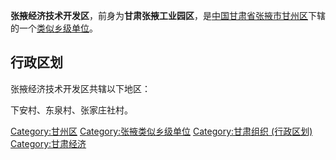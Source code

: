 {{中国乡级行政区
| 行政区全称 = 张掖经济技术开发区
| 景观照片文件名 =
| 景观照片描述 =
| 汉语拼音 =
| 通用拼音 =
| 注音符號 =
| 其它标音类型1 =
| 其它标音1 =
| 其它标音类型2 =
| 其它标音2 =
| 其它语言类型1 =
| 其它语言地名1 =
| 其它语言类型2 =
| 其它语言地名2 =
| 上级行政区 = [[甘肃省|甘肃省]][[张掖市|张掖市]][[甘州区|甘州区]]
| 行政区类别 = [[新区|新区]]
| 行政区划代码 =
| 地理坐标 =
| 总面积 =
| 户籍人口 =
| 户籍人口年份 =
| 常住人口 =
| 常住人口年份 =
| 人口密度 =
| 行政区划 =
| 官方网站 =
| 政府驻地 =
| 邮政编码 =
| 毗邻行政区 =
| 位置图文件名 =
| 位置图描述 =
}}
'''张掖经济技术开发区'''，前身为'''甘肃张掖工业园区'''，是[[中华人民共和国|中国]][[甘肃省|甘肃省]][[张掖市|张掖市]][[甘州区|甘州区]]下辖的一个[[类似乡级单位|类似乡级单位]]。

== 行政区划 ==
张掖经济技术开发区共辖以下地区：

下安村、东泉村、张家庄社村。

{{行政区划小作品}}
{{甘州区行政区划}}

[[Category:甘州区|Category:甘州区]]
[[Category:张掖类似乡级单位|Category:张掖类似乡级单位]]
[[Category:甘肃组织_(行政区划)|Category:甘肃组织 (行政区划)]]
[[Category:甘肃经济|Category:甘肃经济]]